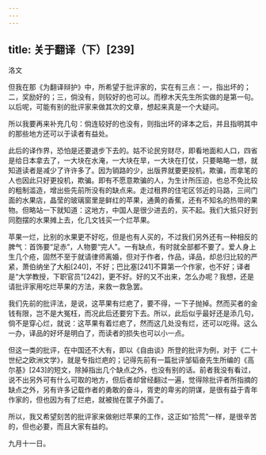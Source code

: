 ```yaml
---
---
---
```

title: 关于翻译（下）[239]
---




洛文

但我在那《为翻译辩护》中，所希望于批评家的，实在有三点：一，指出坏的；二，奖励好的；三，倘没有，则较好的也可以。而穆木天先生所实做的是第一句。以后呢，可能有别的批评家来做其次的文章，想起来真是一个大疑问。

所以我要再来补充几句：倘连较好的也没有，则指出坏的译本之后，并且指明其中的那些地方还可以于读者有益处。

此后的译作界，恐怕是还要退步下去的。姑不论民穷财尽，即看地面和人口，四省是给日本拿去了，一大块在水淹，一大块在旱，一大块在打仗，只要略略一想，就知道读者是减少了许许多了。因为销路的少，出版界就要更投机，欺骗，而拿笔的人也因此只好更投机，欺骗。即有不愿意欺骗的人，为生计所压迫，也总不免比较的粗制滥造，增出些先前所没有的缺点来。走过租界的住宅区邻近的马路，三间门面的水果店，晶莹的玻璃窗里是鲜红的苹果，通黄的香蕉，还有不知名的热带的果物。但略站一下就知道：这地方，中国人是很少进去的，买不起。我们大抵只好到同胞摆的水果摊上去，化几文钱买一个烂苹果。

苹果一烂，比别的水果更不好吃，但是也有人买的，不过我们另外还有一种相反的脾气：首饰要“足赤”，人物要“完人”。一有缺点，有时就全部都不要了。爱人身上生几个疮，固然不至于就请律师离婚，但对于作者，作品，译品，却总归比较的严紧，萧伯纳坐了大船[240]，不好；巴比塞[241]不算第一个作家，也不好；译者是“大学教授，下职官员”[242]，更不好。好的又不出来，怎么办呢？我想，还是请批评家用吃烂苹果的方法，来救一救急罢。

我们先前的批评法，是说，这苹果有烂疤了，要不得，一下子抛掉。然而买者的金钱有限，岂不是大冤枉，而况此后还要穷下去。所以，此后似乎最好还是添几句，倘不是穿心烂，就说：这苹果有着烂疤了，然而这几处没有烂，还可以吃得。这么一办，译品的好坏是明白了，而读者的损失也可以小一点。

但这一类的批评，在中国还不大有，即以《自由谈》所登的批评为例，对于《二十世纪之欧洲文学》，就是专指烂疤的；记得先前有一篇批评邹韬奋先生所编的《高尔基》[243]的短文，除掉指出几个缺点之外，也没有别的话。前者我没有看过，说不出另外可有什么可取的地方，但后者却曾经翻过一遍，觉得除批评者所指摘的缺点之外，另有许多记载作者的勇敢的奋斗，胥吏的卑劣的阴谋，是很有益于青年作家的，但也因为有了烂疤，就被抛在筐子外面了。

所以，我又希望刻苦的批评家来做剜烂苹果的工作，这正如“拾荒”一样，是很辛苦的，但也必要，而且大家有益的。

九月十一日。